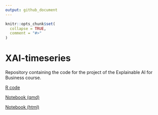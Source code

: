 ```yaml
---
output: github_document
---
```


<!-- README.md is generated from README.Rmd. Please edit that file -->

```r
knitr::opts_chunk$set(
  collapse = TRUE,
  comment = "#>"
)
```

# XAI-timeseries

Repository containing the code for the project of the Explainable AI for 
Business course. 

[R code](R/xai_ts.R)  

[Notebook (qmd)](report/xai_ts.qmd)

[Notebook (html)](https://marcozanotti.github.io/XAI-timeseries/report/xai_ts.html)

